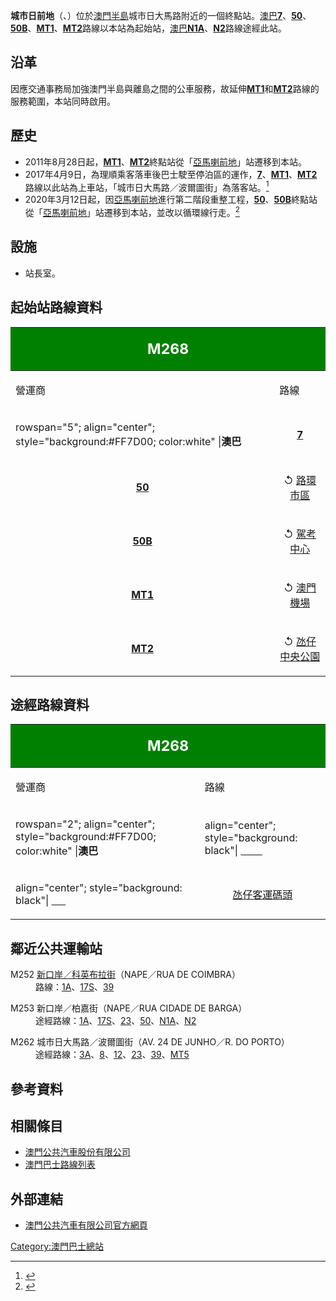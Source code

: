 {{公共汽車總站資訊
|總站名稱             = 城市日前地
|外文名稱             = {{lang|pt|PRACETA 24 DE JUNHO}}
|外文語言             = 葡文
|總站通稱             = 美高梅總站
|代表圖像             = PRACETA 24 DE JUNHO 202111.jpg
|所在地點             = 澳門
|車站編號             = M268
|所在區域             = [[澳門半島|澳門半島]]
|所在分區             = [[皇朝區|皇朝區]]
|所在街道             = 城市日大馬路
|啟用日期             = 2011年8月28日
|關閉日期             = 
|以本站作為總站路線   = '''[[澳巴|澳巴]]'''：7、50、50B、MT1、MT2
|途經車站路線         = '''[[澳巴|澳巴]]'''：N1A、N2
|接駁交通工具         = 
|附近主要街道         = 城市日大馬路
|附近著名建築物或景點  = 凱旋門<br />永利娛樂場<br />美高梅金殿
|備註                 = 
|佈局圖               =
|}}

'''城市日前地'''（{{lang-pt|'''PRACETA 24 DE JUNHO'''}}、{{lang-en|'''24th June Square'''}}）位於[[澳門半島|澳門半島]]城市日大馬路附近的一個終點站。[[澳巴|澳巴]]'''[[澳門巴士7路線|7]]'''、'''[[澳門巴士50路線|50]]'''、'''[[澳門巴士50B路線|50B]]'''、'''[[澳門巴士MT1路線|MT1]]'''、'''[[澳門巴士MT2路線|MT2]]'''路線以本站為起始站，[[澳巴|澳巴]]'''[[澳門巴士N1A路線|N1A]]'''、'''[[澳門巴士N2路線|N2]]'''路線途經此站。

== 沿革 ==
因應交通事務局加強澳門半島與離島之間的公車服務，故延伸'''[[澳門巴士MT1路線|MT1]]'''和'''[[澳門巴士MT2路線|MT2]]'''路線的服務範圍，本站同時啟用。

== 歷史 ==
* 2011年8月28日起，'''[[澳門巴士MT1路線|MT1]]'''、'''[[澳門巴士MT2路線|MT2]]'''終點站從「[[亞馬喇前地公共巴士轉乘區|亞馬喇前地]]」站遷移到本站。
* 2017年4月9日，為理順乘客落車後巴士駛至停泊區的運作，'''[[澳門巴士7路線|7]]'''、'''[[澳門巴士MT1路線|MT1]]'''、'''[[澳門巴士MT2路線|MT2]]'''路線以此站為上車站，「城市日大馬路／波爾圖街」為落客站。<ref>{{cite news |title=7及7A路線下月上旬合併延伸服務至皇朝區 |url=http://www.dsat.gov.mo/dsat/news_detail.aspx?data_category=1&a_id=3824 |publisher=澳門特區政府[[交通事務局|交通事務局]] |date=2017-03-29 |accessdate=2017-04-01 |archive-date=2017-04-02 |archive-url=https://web.archive.org/web/20170402081102/http://www.dsat.gov.mo/dsat/news_detail.aspx?data_category=1&a_id=3824 |dead-url=no }}</ref>
* 2020年3月12日起，因[[亞馬喇前地公共巴士轉乘區|亞馬喇前地]]進行第二階段重整工程，'''[[澳門巴士50路線|50]]'''、'''[[澳門巴士50B路線|50B]]'''終點站從「[[亞馬喇前地公共巴士轉乘區|亞馬喇前地]]」站遷移到本站，並改以循環線行走。<ref>{{cite news |title=亞馬喇前地土建次階段工程周四啟動封閉C車道 |url=http://www.dsat.gov.mo/bus/site/bus_news_detail.aspx?a_id=24416BF069F4A2FE5B12913C972EE4D2 |publisher=澳門特區政府[[交通事務局|交通事務局]] |date=2020-03-10 |accessdate=2020-03-11 |archive-date=2020-09-28 |archive-url=https://web.archive.org/web/20200928222741/https://www.dsat.gov.mo/bus/site/bus_news_detail.aspx?a_id=24416BF069F4A2FE5B12913C972EE4D2 |dead-url=no }}</ref>

== 設施 ==
*站長室。

== 起始站路線資料 == 
{| width=100% class="wikitable"
! colspan="2" style="background:green; color:white"|<big><big>M268</big></big>
! colspan="6" style="background:green; color:white"|<big>城市日前地<br>PRACETA 24 DE JUNHO</big>
|-
! 營運商
! 路線
! 出發地
! 目的地
! 途經地點
! 備註
|-
|rowspan="5"; align="center"; style="background:#FF7D00; color:white" |'''澳巴'''
|align="center"| '''[[澳門巴士7路線|7]]'''
|rowspan="5"; align="center"| '''城市日前地'''
|align="center"| [[東方明珠總站|東方明珠]]
| 
*[[亞馬喇前地|亞馬喇前地]]
*[[水坑尾街|水坑尾街]]
*[[鏡湖醫院|鏡湖醫院]]
*[[連勝馬路|連勝馬路]]
*[[筷子基|筷子基]]
*[[台山街市|台山街市]]
*[[三角花園|三角花園]]
*[[祐漢街市|祐漢街市]]
| 
|-
|align="center"| '''[[澳門巴士50路線|50]]'''
|align="center"| ↺ [[路環市區_(巴士總站)|路環市區]]
| 
*皇朝
*[[亞馬喇前地|亞馬喇前地]]
*氹仔大中華廣場
*氹仔茵景園
*[[澳門科技大學|科技大學]]
*路氹東
*[[澳門東亞運動會體育館|澳門東亞運動會體育館]]
*[[橫琴澳方口岸|橫琴澳方口岸]]
*[[石排灣公屋群|石排灣]]
*[[石排灣郊野公園|石排灣郊野公園]] 
|rowspan="4"; align="center"| '''循環線'''
|-
|align="center"| '''[[澳門巴士50B路線|50B]]'''
|align="center"| ↺ [[駕駛學習暨考試中心|駕考中心]]
| 
*[[亞馬喇前地|亞馬喇前地]]
*氹仔大中華廣場
*氹仔茵景園
*氹仔CEM貨倉
*輕軌科大站
|-
|align="center"| '''[[澳門巴士MT1路線|MT1]]'''
|align="center"| ↺ [[澳門機場總站|澳門機場]]
|
*[[亞馬喇前地|亞馬喇前地]]
*氹仔大中華廣場
*[[澳門運動場|澳門運動場]]
*[[望德聖母灣馬路|望德聖母灣]]
*[[氹仔客運碼頭_(巴士總站)|氹仔客運碼頭]]
|-
|align="center"| '''[[澳門巴士MT2路線|MT2]]'''
|align="center"| ↺ [[氹仔中央公園|氹仔中央公園]]
| 
*[[亞馬喇前地|亞馬喇前地]]
*[[海洋花園|海洋花園]]
*[[馬會站|柯維納馬路]]
*南新花園
|}

== 途經路線資料 ==
{| width=100% class="wikitable"
! colspan="2" style="background:green; color:white"|<big><big>M268</big></big>
! colspan="6" style="background:green; color:white"|<big>城市日前地<br>PRACETA 24 DE JUNHO</big>
|-
! 營運商
! 路線
! 出發地
! 目的地
! 途經地點
! 備註
|-
|rowspan="2"; align="center"; style="background:#FF7D00; color:white" |'''澳巴'''
|align="center"; style="background: black"| '''[[澳門巴士N1A路線|<span style="color:white">N1A</span>]]'''
|rowspan="2"; align="center"| [[沙梨頭北街/筷子基北灣|筷子基北灣]]
|align="center"| ↺ [[亞馬喇前地總站|亞馬喇前地]]
|
*永利澳門
|align="center"| '''循環夜間路線'''
|-
|align="center"; style="background: black"| '''[[澳門巴士N2路線|<span style="color:white">N2</span>]]'''
|align="center"| [[氹仔客運碼頭_(巴士總站)|氹仔客運碼頭]]
|
*[[亞馬喇前地總站|亞馬喇前地]]
*[[南灣湖_(澳門)|南灣湖]]
*澳門旅遊塔
*宋玉生博士圓形地
*[[氹仔中央公園|氹仔中央公園]]
*[[花城公園|花城公園]]
*[[湖畔大廈總站|湖畔大廈]]
*氹仔茵景園
*偉龍馬路
|align="center"| '''夜間路線'''
|}

== 鄰近公共運輸站 ==
; M252 [[新口岸／科英布拉街總站|新口岸／科英布拉街]]（NAPE／RUA DE COIMBRA）
: 路線：[[澳門巴士1A路線|1A]]、[[澳門巴士17S路線|17S]]、[[澳門巴士39路線|39]]

; M253 新口岸／柏嘉街（NAPE／RUA CIDADE DE BARGA）
: 途經路線：[[澳門巴士1A路線|1A]]、[[澳門巴士17S路線|17S]]、[[澳門巴士23路線|23]]、[[澳門巴士50路線|50]]、[[澳門巴士N1A路線|N1A]]、[[澳門巴士N2路線|N2]]

; M262 城市日大馬路／波爾圖街（AV. 24 DE JUNHO／R. DO PORTO）
: 途經路線：[[澳門巴士3A路線|3A]]、[[澳門巴士8路線|8]]、[[澳門巴士12路線|12]]、[[澳門巴士23路線|23]]、[[澳門巴士39路線|39]]、[[澳門巴士MT5路線|MT5]]

== 參考資料 ==
{{reflist}}
== 相關條目 ==
* [[澳門公共汽車股份有限公司|澳門公共汽車股份有限公司]]
* [[澳門巴士路線列表|澳門巴士路線列表]]

== 外部連結 ==
*{{zh-tw}}[http://www.tcm.com.mo/ 澳門公共汽車有限公司官方網頁]{{Wayback|url=http://www.tcm.com.mo/ |date=20090227080458 }}
{{澳門巴士總站列表}}

[[Category:澳門巴士總站|Category:澳門巴士總站]]